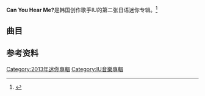 {{Multiple issues|
{{Notability Unreferenced|time=2019-11-17T06:30:42+00:00}}
{{Primarysources|time=2019-11-17T06:30:42+00:00}}
{{Refimprove|time=2019-11-17T06:30:42+00:00}}
}}
{{Infobox album <!-- See Wikipedia:WikiProject_Albums -->
| Name        = Can You Hear Me?
| Type        = EP
| Artist      = [[IU_(歌手)|IU]]
| Cover       = <!-- 檔案不存在 IUcanyouhearme.jpg ，可從英文維基百科取得 -->
| Alt         = A close-up of the face of a woman with long brown hair. She holds her right hand up to her right ear. To the right of the photo are the words "Can You Hear Me" in white capital letters. 
| Released    = {{start date|2013|03|20}}<br /><small>(see [[#Release_history|release history]])</small>
| Recorded    = 2012–13; DCH Studio, Tokyo; Loen Studio, Seoul; Flyte Tyme Studios, Santa Monica; Middle Chorus Studio, Beijing; Jackson's Lyric Studio, Birmingham, AL
| Genre       = [[R&B|R&B]], [[pop_music|pop music]], [[show_tune|show tune]]
| Length      = 19:36
| Label       = [[EMI_Music_Japan|East World]]
| Language    = [[Japanese_language|Japanese]], English
| Producer    = Kazuhiko Koike <small>(exec.)</small>, Won-Soo Shin <small>(exec.)</small>, Hidenobu Okira, Young-Chul Cho, Seong-Kean Jeong
| Last album  = ''[[二十歲的春天|二十歲的春天]]'' <br/> (2012)
| This album  = '''''Can You Hear Me?'''''<br />(2013)
| Next album  = ''[[Modern_Times_(IU專輯)|Modern Times]]'' <br/> (2013)
| Misc = {{singles
 | Name = Can You Hear Me?
 | Type = ep
 | single 1 = The Age of the Cathedrals
 | single 1 date = {{start date|2013|02|06}}
 | single 2 = New World
 | single 2 date = {{start date|2013|02|27}}
 | single 3 = Beautiful Dancer
 | single 3 date = {{start date|2013|03|20}}
}}
}}

'''Can You Hear Me?'''是韩国创作歌手IU的第二张日语迷你专辑。<ref name="Amazon">{{cite web | url=http://www.amazon.co.jp/Can-You-Hear-Me-%E9%80%9A%E5%B8%B8%E7%9B%A4/dp/B00B5N3RBK | title=Can You Hear Me ?(通常盤) | work=Amazon Japan | language=ja | accessdate=November 15, 2013 | archive-date=2015-10-21 | archive-url=https://web.archive.org/web/20151021020101/http://www.amazon.co.jp/Can-You-Hear-Me-%E9%80%9A%E5%B8%B8%E7%9B%A4/dp/B00B5N3RBK | dead-url=no }}</ref>

==曲目==
{{tracklist
| collapsed       = no
| total_length    = 19:36

| title1          = Beautiful Dancer
| lyrics1         = [[Hiro_(music_producer)|Hiro]]
| music1          = [[Jimmy_Jam_and_Terry_Lewis|Jimmy Jam]], [[Jimmy_Jam_and_Terry_Lewis|Terry Lewis]], John Jackson
| length1         = 4:29

| title2          = Truth
| lyrics2         = Hiro
| music2          = Jam, Lewis, Jackson
| length2         = 3:37

| title3          = Fairytale
| lyrics3         = Hiro
| music3          = Andy Love, Niclas Kings
| length3         = 3:38

| title4          = Voice-mail
| lyrics4         = IU, Yadako (translation)
| music4          = IU
| length4         = 4:06

| title5          = New World
| lyrics5         = Yadako
| music5          = Ali Thomson, Christoffer Wikberg, [[Alina_Devecerski|Alina Devecerski]]
| length5         = 3:49
}}

{{tracklist
| total_length    = 22:47
| headline        = CD+DVD edition bonus track

| title6          = The Age of the Cathedrals
| lyrics6         = [[Luc_Plamondon|Luc Plamondon]], [[Will_Jennings|Will Jennings]] (translation)
| music6          = [[Riccardo_Cocciante|Riccardo Cocciante]]
| length6         = 3:06
}}

{{tracklist
| headline       = DVD
| collapsed      = yes
| extra_column   = 
| title1         = A Documentary Film of IU 2012～2013
| length1        = 29:52
}}

==参考资料==
{{reflist}}

{{IU (歌手)}}

[[Category:2013年迷你專輯|Category:2013年迷你專輯]]
[[Category:IU音樂專輯|Category:IU音樂專輯]]